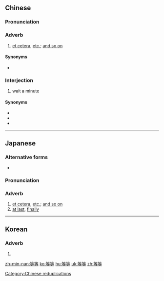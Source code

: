 ==Chinese==
{{zh-forms}}

===Pronunciation===
{{zh-pron
|m=děngděng
|c=dang2 dang2
|h=pfs=tén-tén
|mn=téng-téng
|cat=adv
}}

===Adverb===
{{zh-adv}}

# [[et cetera]], [[etc.]]; [[and so on]]

====Synonyms====
* {{zh-l|等}}

===Interjection===
{{zh-interj}}

# wait a minute

====Synonyms====
* {{zh-l|等一等|tr=děngyīděng}}
* {{zh-l|等一會兒|tr=děngyīhuìr}}
* {{zh-l|稍等|tr=shāoděng}}

[[Category:Chinese reduplications]]

----

==Japanese==
{{ja-kanjitab|とう|とう|yomi=o}}

===Alternative forms===
* {{l/ja|等々}}

===Pronunciation===
{{ja-pron|とうとう|y=o}}
{{ja-pron|などなど|y=k}}

===Adverb===
{{ja-pos|adverb|とうとう|などなど}}

# [[et cetera]], [[etc.]]; [[and so on]]
# [[at last]], [[finally]]

----

==Korean==
{{ko-hanjatab}}

===Adverb===
{{ko-adverb|hj|hangeul=등등}}

# {{hanja form of|등등|[[et cetera]], [[etc.]]; [[and so on]]}}
[[zh-min-nan:等等]]
[[ko:等等]]
[[hu:等等]]
[[uk:等等]]
[[zh:等等]]